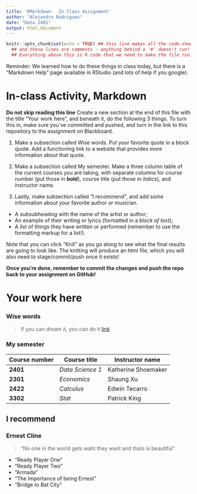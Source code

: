 ```yaml
---
title: 'RMarkdown:  In Class Assignment'
author: "Alejandro Rodriguez"
date: "Data 2401"
output: html_document
---
```



```r
knitr::opts_chunk$set(echo = TRUE) ## this line makes all the code show! 
  ## and these lines are comments - anything behind a '#' doesn't run!
  ## Everything above this is R code that we need to make the file run! We'll discuss it next class.
```


Reminder: We learned how to do these things in class today, but there is a "Markdown Help" page available in RStudio (and lots of help if you google). 


# In-class Activity, Markdown

**Do not skip reading this line** Create a new section at the end of this file with the title "Your work here", and beneath it, do the following 3 things. To turn this in, make sure you've committed and pushed, and turn in the link to this repository to the assignment on Blackboard.  

1. Make a subsection called Wise words. Put your favorite quote in a block quote. Add a functioning link to a website that provides more information about that quote.

2. Make a subsection called My semester. Make a three column table of the current courses you are taking, with separate columns for course number (put those in __bold__), course title (put those in _italics_), and instructor name.

3. Lastly, make subsection called "I recommend", and add some information about your favorite author or musician.

- A _subsubheading_ with the name of the artist or author;    
- An example of their writing or lyrics (formatted in a *block of text*);   
- A _list_ of things they have written or performed (remember to use the formatting markup for a list!).     


Note that you can click "Knit" as you go along to see what the final results are going to look like. The knitting will produce an html file, which you will also need to stage/commit/push once it exists! 

**Once you're done, remember to commit the changes and push the repo back to your assignment on GitHub!**

# Your work here



### Wise words 

> If you can dream it, you can do it 
[link](https://www.socratic-method.com/quote-meanings-and-interpretations/walt-disney-if-you-can-dream-it-you-can-do-it)  

### My semester

Course number | Course title  |  Instructor name 
------------  | ------------  | ----------------
**2401**          |*Data Science 1* | Katherine Shoemaker 
**2301**          |*Economics*     | Shaung Xu
**2422**          |*Calculus*       | Edwin Tecarro
**3302**         |*Stat*           | Patrick King



## I recommend

### Ernest Cline

>"No one in the world gets waht they want and thats is beautiful" 

* "Ready Player One"
* "Ready Player Two" 
* "Armada" 
* "The Importance of being Ernest" 
* "Bridge to Bat City"





 
